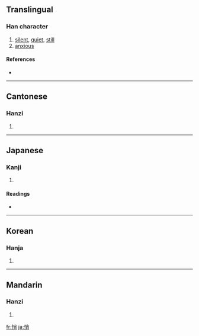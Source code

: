 ==Translingual==

===Han character===
{{Han char|rn=61|rad=心|as=07|sn=10|four=9902<sub>7</sub>|canj=心火月 (PFB)}}

# [[silent]], [[quiet]], [[still]]
# [[anxious]]

====References====
* {{Han ref|kx=0386.240|dkj=10627|dj=0718.240|hdz=42303.130|uh=6084|ud=24708|bh=AEA8|bd=44712}}

----

==Cantonese==

===Hanzi===
{{yue-hanzi|jyut=|y=chiu2}}

# {{defn|Cantonese}}

----

==Japanese==

===Kanji===
{{ja-kanji|grade=|rs=心07}}

# {{defn|Japanese}}

====Readings====
* {{ja-readings|on=[[しょう]] (shō)|kun=[[うれえる]] (ureeru)}}

----

==Korean==

===Hanja===
{{ko-hanja|hangeul=초|eumhun=|rv=cho|mr=ch'o|y=cho}}

# {{defn|Korean}}

----

==Mandarin==

===Hanzi===
{{cmn-hanzi|pin=[[qiǎo]] ([[qiao3]])|wg=ch'iao<sup>3</sup>}}

# {{defn|Mandarin}}

[[fr:悄]]
[[ja:悄]]